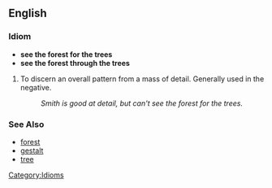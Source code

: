 ==English==

===Idiom===
*'''see the forest for the trees'''
*'''see the forest through the trees'''

# To discern an overall pattern from a mass of detail.  Generally used in the negative.
#: ''Smith is good at detail, but can't see the forest for the trees.''

===See Also===
* [[forest]]
* [[gestalt]]
* [[tree]]

[[Category:Idioms]]